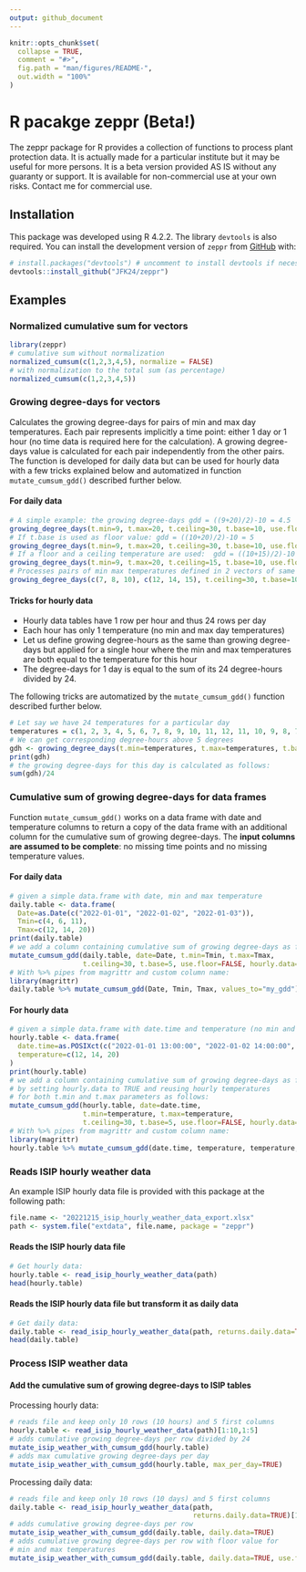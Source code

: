 ```yaml
---
output: github_document
---
```


<!-- README.md is generated from README.Rmd. Please edit that file -->

```r
knitr::opts_chunk$set(
  collapse = TRUE,
  comment = "#>",
  fig.path = "man/figures/README-",
  out.width = "100%"
)
```

# R pacakge zeppr (Beta!)

<!-- badges: start -->
<!-- badges: end -->

The zeppr package for R provides a collection of functions to process plant 
protection data. It is actually made for a particular institute but it may be 
useful for more persons. 
It is a beta version provided AS IS without any guaranty or support. 
It is available for non-commercial use at your own risks. 
Contact me for commercial use.


## Installation

This package was developed using R 4.2.2. 
The library `devtools` is also required. 
You can install the development version of `zeppr` 
from [GitHub](https://github.com/) with:

``` r
# install.packages("devtools") # uncomment to install devtools if necessary 
devtools::install_github("JFK24/zeppr")
```

## Examples

### Normalized cumulative sum for vectors

```r
library(zeppr)
# cumulative sum without normalization
normalized_cumsum(c(1,2,3,4,5), normalize = FALSE)
# with normalization to the total sum (as percentage)
normalized_cumsum(c(1,2,3,4,5))
```


### Growing degree-days for vectors

Calculates the growing degree-days for pairs of min and max day temperatures.
Each pair represents implicitly a time point: either 1 day or 1 hour
(no time data is required here for the calculation). 
A growing degree-days value is calculated for each pair independently from 
the other pairs. 
The function is developed for daily data but can be used for hourly data with 
a few tricks explained below and automatized in function `mutate_cumsum_gdd()`
described further below.

#### For daily data

```r
# A simple example: the growing degree-days gdd = ((9+20)/2)-10 = 4.5
growing_degree_days(t.min=9, t.max=20, t.ceiling=30, t.base=10, use.floor=FALSE)
# If t.base is used as floor value: gdd = ((10+20)/2)-10 = 5
growing_degree_days(t.min=9, t.max=20, t.ceiling=30, t.base=10, use.floor=TRUE)
# If a floor and a ceiling temperature are used:  gdd = ((10+15)/2)-10 = 2.5
growing_degree_days(t.min=9, t.max=20, t.ceiling=15, t.base=10, use.floor=TRUE)
# Processes pairs of min max temperatures defined in 2 vectors of same length
growing_degree_days(c(7, 8, 10), c(12, 14, 15), t.ceiling=30, t.base=10, use.floor=FALSE)
```


#### Tricks for hourly data

* Hourly data tables have 1 row per hour and thus 24 rows per day
* Each hour has only 1 temperature (no min and max day temperatures)
* Let us define growing degree-hours as the same than growing degree-days but 
applied for a single hour where the min and max temperatures are both equal to 
the temperature for this hour
* The degree-days for 1 day is equal to the sum of its 24 degree-hours 
  divided by 24. 

The following tricks are automatized by the `mutate_cumsum_gdd()` function 
described further below.
  
```r
# Let say we have 24 temperatures for a particular day
temperatures = c(1, 2, 3, 4, 5, 6, 7, 8, 9, 10, 11, 12, 11, 10, 9, 8, 7, 6, 5, 4, 3, 2, 1, 0)
# We can get corresponding degree-hours above 5 degrees
gdh <- growing_degree_days(t.min=temperatures, t.max=temperatures, t.base=5)
print(gdh)
# the growing degree-days for this day is calculated as follows:
sum(gdh)/24
```


### Cumulative sum of growing degree-days for data frames

Function `mutate_cumsum_gdd()` works on a data frame with date and temperature 
columns to return a copy of the data frame with an additional column for the 
cumulative sum of growing degree-days. 
The **input columns are assumed to be complete**:  no missing time points and no 
missing temperature values. 

#### For daily data

```r
# given a simple data.frame with date, min and max temperature
daily.table <- data.frame(
  Date=as.Date(c("2022-01-01", "2022-01-02", "2022-01-03")),
  Tmin=c(4, 6, 11),
  Tmax=c(12, 14, 20))
print(daily.table)
# we add a column containing cumulative sum of growing degree-days as follows:
mutate_cumsum_gdd(daily.table, date=Date, t.min=Tmin, t.max=Tmax, 
                  t.ceiling=30, t.base=5, use.floor=FALSE, hourly.data=FALSE)
# With %>% pipes from magrittr and custom column name:
library(magrittr)
daily.table %>% mutate_cumsum_gdd(Date, Tmin, Tmax, values_to="my_gdd")
```

#### For hourly data

```r
# given a simple data.frame with date.time and temperature (no min and max)
hourly.table <- data.frame(
  date.time=as.POSIXct(c("2022-01-01 13:00:00", "2022-01-02 14:00:00", "2022-01-03 15:00:00")),
  temperature=c(12, 14, 20)
)
print(hourly.table)
# we add a column containing cumulative sum of growing degree-days as follows: 
# by setting hourly.data to TRUE and reusing hourly temperatures 
# for both t.min and t.max parameters as follows:
mutate_cumsum_gdd(hourly.table, date=date.time, 
                  t.min=temperature, t.max=temperature, 
                  t.ceiling=30, t.base=5, use.floor=FALSE, hourly.data=TRUE)
# With %>% pipes from magrittr and custom column name:
library(magrittr)
hourly.table %>% mutate_cumsum_gdd(date.time, temperature, temperature, hourly.data=TRUE, values_to="my_gdd")
```


### Reads ISIP hourly weather data

An example ISIP hourly data file is provided with this package at the 
following path: 

```r
file.name <- "20221215_isip_hourly_weather_data_export.xlsx"
path <- system.file("extdata", file.name, package = "zeppr")
```


#### Reads the ISIP hourly data file

```r
# Get hourly data:
hourly.table <- read_isip_hourly_weather_data(path)
head(hourly.table)
```


#### Reads the ISIP hourly data file but transform it as daily data

```r
# Get daily data:
daily.table <- read_isip_hourly_weather_data(path, returns.daily.data=TRUE)
head(daily.table)
```


### Process ISIP weather data

#### Add the cumulative sum of growing degree-days to ISIP tables

Processing hourly data:

```r
# reads file and keep only 10 rows (10 hours) and 5 first columns
hourly.table <- read_isip_hourly_weather_data(path)[1:10,1:5]
# adds cumulative growing degree-days per row divided by 24
mutate_isip_weather_with_cumsum_gdd(hourly.table)
# adds max cumulative growing degree-days per day
mutate_isip_weather_with_cumsum_gdd(hourly.table, max_per_day=TRUE)
```

Processing daily data:

```r
# reads file and keep only 10 rows (10 days) and 5 first columns
daily.table <- read_isip_hourly_weather_data(path, 
                                             returns.daily.data=TRUE)[1:10,1:5]
# adds cumulative growing degree-days per row
mutate_isip_weather_with_cumsum_gdd(daily.table, daily.data=TRUE)
# adds cumulative growing degree-days per row with floor value for 
# min and max temperatures
mutate_isip_weather_with_cumsum_gdd(daily.table, daily.data=TRUE, use.floor=TRUE)
```
